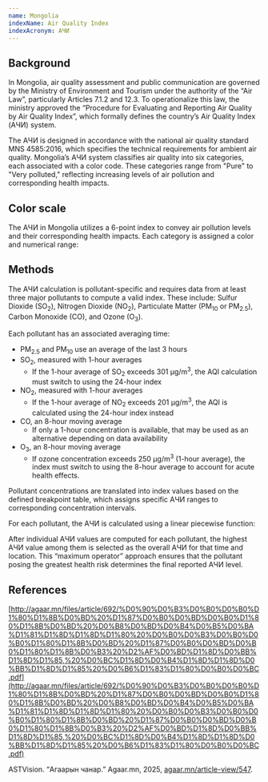 ```yaml
---
name: Mongolia
indexName: Air Quality Index
indexAcronym: АЧИ
---
```




## Background

In Mongolia, air quality assessment and public communication are governed by the Ministry of Environment and Tourism under the authority 
of the “Air Law”, particularly Articles 7.1.2 and 12.3. To operationalize this law, the ministry approved the “Procedure for Evaluating 
and Reporting Air Quality by Air Quality Index”, which formally defines the country’s Air Quality Index (АЧИ) system. 

The АЧИ is designed in accordance with the national air quality standard MNS 4585:2016, which specifies the technical requirements for ambient 
air quality. Mongolia’s АЧИ system classifies air quality into six categories, each associated with a color code. These categories range from 
"Pure" to "Very polluted," reflecting increasing levels of air pollution and corresponding health impacts. 


## Color scale

The АЧИ in Mongolia utilizes a 6-point index to convey air pollution levels and their corresponding health impacts. Each category is assigned 
a color and numerical range: 

<ColorScale index="mongolia" value={true} />

## Methods

The АЧИ calculation is pollutant-specific and requires data from at least three major pollutants to compute a valid index. These include: 
Sulfur Dioxide (SO<sub>2</sub>), Nitrogen Dioxide (NO<sub>2</sub>), Particulate Matter (PM<sub>10</sub> or PM<sub>2.5</sub>), Carbon Monoxide (CO), and Ozone (O<sub>3</sub>). 

Each pollutant has an associated averaging time: 
 - PM<sub>2.5</sub> and PM<sub>10</sub> use an average of the last 3 hours
 - SO<sub>2</sub>, measured with 1-hour averages
    - If the 1-hour average of SO<sub>2</sub> exceeds 301 μg/m<sup>3</sup>, the AQI calculation must switch to using the 24-hour index
 - NO<sub>2</sub>, measured with 1-hour averages
    - If the 1-hour average of NO<sub>2</sub> exceeds 201 μg/m<sup>3</sup>, the AQI is calculated using the 24-hour index instead 
 - CO, an 8-hour moving average
    - If only a 1-hour concentration is available, that may be used as an alternative depending on data availability
 - O<sub>3</sub>, an 8-hour moving average
    - If ozone concentration exceeds 250 μg/m<sup>3</sup> (1-hour average), the index must switch to using the 8-hour average to account for acute health effects. 

Pollutant concentrations are translated into index values based on the defined breakpoint table, which assigns specific АЧИ ranges to corresponding 
concentration intervals. 


<BreakpointsTable index="mongolia" />

For each pollutant, the АЧИ is calculated using a linear piecewise function: 

<div class="latex-container">
    <PiecewiseLatexDoc label="AQI" />
</div>

<AqiCalculator
  client:only="solid"
  index="mongolia"
  acronym={frontmatter.indexAcronym}
/>

After individual АЧИ values are computed for each pollutant, the highest АЧИ value among them is selected as the overall АЧИ for that time and 
location. This “maximum operator” approach ensures that the pollutant posing the greatest health risk determines the final reported АЧИ level. 

## References

[http://agaar.mn/files/article/692/%D0%90%D0%B3%D0%B0%D0%B0%D1%80%D1%8B%D0%BD%20%D1%87%D0%B0%D0%BD%D0%B0%D1%80%D1%8B%D0%BD%20%D0%B8%D0%BD%D0%B4%D0%B5%D0%BA%D1%81%D1%8D%D1%8D%D1%80%20%D0%B0%D0%B3%D0%B0%D0%B0%D1%80%D1%8B%D0%BD%20%D1%87%D0%B0%D0%BD%D0%B0%D1%80%D1%8B%D0%B3%20%D2%AF%D0%BD%D1%8D%D0%BB%D1%8D%D1%85,%20%D0%BC%D1%8D%D0%B4%D1%8D%D1%8D%D0%BB%D1%8D%D1%85%20%D0%B6%D1%83%D1%80%D0%B0%D0%BC.pdf](http://agaar.mn/files/article/692/%D0%90%D0%B3%D0%B0%D0%B0%D1%80%D1%8B%D0%BD%20%D1%87%D0%B0%D0%BD%D0%B0%D1%80%D1%8B%D0%BD%20%D0%B8%D0%BD%D0%B4%D0%B5%D0%BA%D1%81%D1%8D%D1%8D%D1%80%20%D0%B0%D0%B3%D0%B0%D0%B0%D1%80%D1%8B%D0%BD%20%D1%87%D0%B0%D0%BD%D0%B0%D1%80%D1%8B%D0%B3%20%D2%AF%D0%BD%D1%8D%D0%BB%D1%8D%D1%85,%20%D0%BC%D1%8D%D0%B4%D1%8D%D1%8D%D0%BB%D1%8D%D1%85%20%D0%B6%D1%83%D1%80%D0%B0%D0%BC.pdf)

ASTVision. “Агаарын чанар.” Agaar.mn, 2025, [agaar.mn/article-view/547](http://agaar.mn/article-view/547).